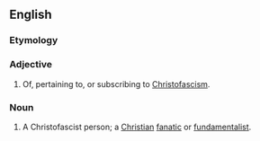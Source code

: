 ==English==
{{wikipedia|Christofascism}}

===Etymology===
{{compound|Christ|-o-|fascism}}

===Adjective===
{{en-adj}}

# {{pejorative}} Of, pertaining to, or subscribing to [[Christofascism]].

===Noun===
{{en-noun}}

# {{pejorative}} A Christofascist person; a [[Christian]] [[fanatic]] or [[fundamentalist]].